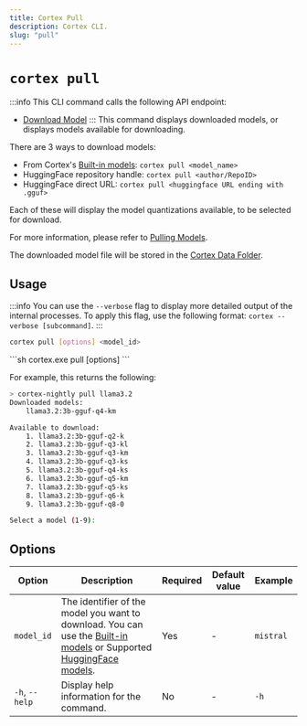 ```yaml
---
title: Cortex Pull
description: Cortex CLI.
slug: "pull"
---
```



# `cortex pull`
:::info
This CLI command calls the following API endpoint:
- [Download Model](/api-reference#tag/models/post/v1/models/{modelId}/pull)
:::
This command displays downloaded models, or displays models available for downloading. 

There are 3 ways to download models:
- From Cortex's [Built-in models](/docs/hub/cortex-hub): `cortex pull <model_name>`
- HuggingFace repository handle: `cortex pull <author/RepoID>`
- HuggingFace direct URL: `cortex pull <huggingface URL ending with .gguf>`

Each of these will display the model quantizations available, to be selected for download.

For more information, please refer to [Pulling Models](docs/hub/index).

The downloaded model file will be stored in the [Cortex Data Folder](/docs/architecture/data-folder).


## Usage
:::info
You can use the `--verbose` flag to display more detailed output of the internal processes. To apply this flag, use the following format: `cortex --verbose [subcommand]`.
:::
<Tabs>
  <TabItem value="MacOs/Linux" label="MacOs/Linux">
  ```sh
  cortex pull [options] <model_id> 
  ```
  </TabItem>
  <TabItem value="Windows" label="Windows">
  ```sh
  cortex.exe pull [options] <model_id> 
  ```
  </TabItem>
</Tabs>

For example, this returns the following:
```bash
> cortex-nightly pull llama3.2
Downloaded models:
    llama3.2:3b-gguf-q4-km

Available to download:
    1. llama3.2:3b-gguf-q2-k
    2. llama3.2:3b-gguf-q3-kl
    3. llama3.2:3b-gguf-q3-km
    4. llama3.2:3b-gguf-q3-ks
    5. llama3.2:3b-gguf-q4-ks
    6. llama3.2:3b-gguf-q5-km
    7. llama3.2:3b-gguf-q5-ks
    8. llama3.2:3b-gguf-q6-k
    9. llama3.2:3b-gguf-q8-0

Select a model (1-9):
```

## Options

| Option         | Description                                       | Required | Default value | Example     |
| -------------- | ------------------------------------------------- | -------- | ------------- | ----------- |
| `model_id`     | The identifier of the model you want to download. You can use the [Built-in models](/docs/hub/cortex-hub) or Supported [HuggingFace models](/docs/hub/hugging-face). | Yes      | -             | `mistral` |
| `-h`, `--help` | Display help information for the command.         | No       | -             | `-h`        |